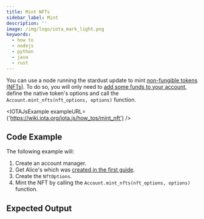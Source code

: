 ```yaml
---
title: Mint NFTs
sidebar_label: Mint
description: ''
image: /img/logo/iota_mark_light.png
keywords:
  - how to
  - nodejs
  - python
  - java
  - rust
---
```



<TipFaucet />

You can use a node running the stardust update to mint
[non-fungible tokens (NFTs)](/introduction/stardust/explanations/what_is_stardust/tokenization#non-fungible-tokens-nfts).
To do so, you will only need to [add some funds to your account](../accounts_and_addresses/03_request_funds.mdx), define
the native token's options and call the `Account.mint_nfts(nft_options, options)` function.

<IOTAJsExample exampleURL={'https://wiki.iota.org/iota.js/how_tos/mint_nft'} />

## Code Example

The following example will:

1. Create an account manager.
2. Get Alice's which was [created in the first guide](../accounts_and_addresses/01_create_a_wallet_account.mdx).
3. Create the `NftOptions`.
4. Mint the NFT by calling the `Account.mint_nfts(nft_options, options)` function.

<Tabs groupId='language' queryString>
  <TabItem value='rust' label='Rust'>
    <RustCode />
  </TabItem>
  <TabItem value='typescript-node' label='Typescript (Node.js)'>
    <NodejsCode />
  </TabItem>
  <TabItem value='python' label='Python'>
    <PythonCode />
  </TabItem>
  <TabItem value='java' label='Java'>
    <JavaCode />
  </TabItem>
</Tabs>

## Expected Output

<Tabs groupId='language' queryString>
  <TabItem value='rust' label='Rust'>
    <RustOutput />
  </TabItem>
  <TabItem value='typescript-node' label='Typescript (Node.js)'>
    <NodejsOutput />
  </TabItem>
  <TabItem value='python' label='Python'>
    <PythonOutput />
  </TabItem>
  <TabItem value='java' label='Java'>
    <JavaOutput />
  </TabItem>
</Tabs>
